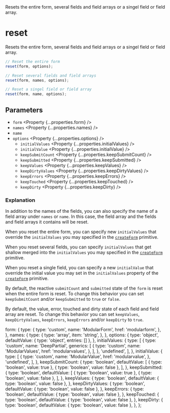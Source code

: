 
<Title>reset</Title>
<Description>
  Resets the entire form, several fields and field arrays or a singel field or
  field array.
</Description>

# reset

Resets the entire form, several fields and field arrays or a singel field or field array.

```ts
// Reset the entire form
reset(form, options);

// Reset several fields and field arrays
reset(form, names, options);

// Reset a singel field or field array
reset(form, name, options);
```

## Parameters

- `form` <Property {...properties.form} />
- `names` <Property {...properties.names} />
- `name` <Property type="string" />
- `options` <Property {...properties.options} />
  - `initialValues` <Property {...properties.initialValues} />
  - `initialValue` <Property {...properties.initialValue} />
  - `keepSubmitCount` <Property {...properties.keepSubmitCount} />
  - `keepSubmitted` <Property {...properties.keepSubmitted} />
  - `keepValues` <Property {...properties.keepValues} />
  - `keepDirtyValues` <Property {...properties.keepDirtyValues} />
  - `keepErrors` <Property {...properties.keepErrors} />
  - `keepTouched` <Property {...properties.keepTouched} />
  - `keepDirty` <Property {...properties.keepDirty} />

### Explanation

In addition to the names of the fields, you can also specify the name of a field array under `names` or `name`. In this case, the field array and the fields and field arrays it contains will be reset.

When you reset the entire form, you can specify new `initialValues` that override the `initialValues` you may specified in the <A href="/api/createForm">`createForm`</A> primitive.

When you reset several fields, you can specify `initialValues` that get shallow merged into the `initialValues` you may specified in the <A href="/api/createForm">`createForm`</A> primitive.

When you reset a single field, you can specify a new `initialValue` that override the initial value you may set in the `initialValues` property of the <A href="/api/createForm">`createForm`</A> primitive.

By default, the reactive `submitCount` and `submitted` state of the `form` is reset when the entire form is reset. To change this behavior you can set `keepSubmitCount` and/or `keepSubmitted` to `true` or `false`.

By default, the value, error, touched and dirty state of each field and field array are reset. To change this behavior you can set `keepValues`, `keepDirtyValues`, `keepErrors`, `keepErrors` and/or `keepDirty` to `true`.

  form: {
    type: {
      type: 'custom',
      name: 'ModularForm',
      href: 'modularform',
    },
  },
  names: {
    type: {
      type: 'array',
      item: 'string',
    },
  },
  options: {
    type: 'object',
    defaultValue: { type: 'object', entries: [] },
  },
  initialValues: {
    type: [
      {
        type: 'custom',
        name: 'DeepPartial',
        generics: [
          {
            type: 'custom',
            name: 'ModularValues',
            href: 'modularvalues',
          },
        ],
      },
      'undefined',
    ],
  },
  initialValue: {
    type: [
      {
        type: 'custom',
        name: 'ModularValue',
        href: 'modularvalue',
      },
      'undefined',
    ],
  },
  keepSubmitCount: {
    type: 'boolean',
    defaultValue: [
      { type: 'boolean', value: true },
      { type: 'boolean', value: false },
    ],
  },
  keepSubmitted: {
    type: 'boolean',
    defaultValue: [
      { type: 'boolean', value: true },
      { type: 'boolean', value: false },
    ],
  },
  keepValues: {
    type: 'boolean',
    defaultValue: { type: 'boolean', value: false },
  },
  keepDirtyValues: {
    type: 'boolean',
    defaultValue: { type: 'boolean', value: false },
  },
  keepErrors: {
    type: 'boolean',
    defaultValue: { type: 'boolean', value: false },
  },
  keepTouched: {
    type: 'boolean',
    defaultValue: { type: 'boolean', value: false },
  },
  keepDirty: {
    type: 'boolean',
    defaultValue: { type: 'boolean', value: false },
  },
};
